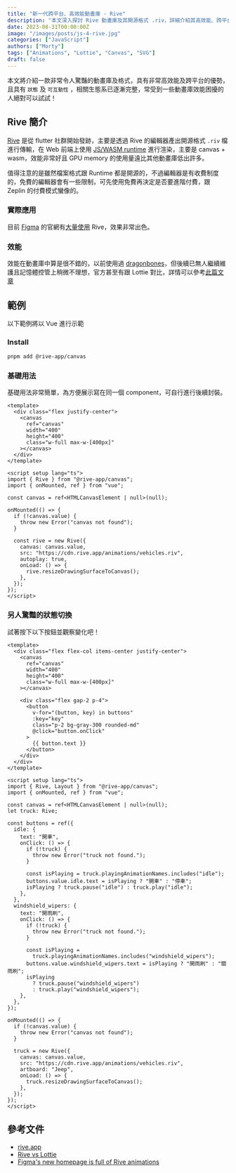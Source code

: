 ```yaml
---
title: "新一代跨平台、高效能動畫庫 - Rive"
description: "本文深入探討 Rive 動畫庫及其開源格式 .riv，詳細介紹其高效能、跨平台及可互動性的特點。文章還提供了如何在 Vue 中使用 Rive 的範例，並比較其與其他動畫庫的效能。對於希望提升動畫效能的開發者，Rive 絕對值得一試。"
date: 2023-08-31T00:00:00Z
image: "/images/posts/js-4-rive.jpg"
categories: ["JavaScript"]
authors: ["Morty"]
tags: ["Animations", "Lottie", "Canvas", "SVG"]
draft: false
---
```


本文將介紹一款非常令人驚豔的動畫庫及格式，具有非常高效能及跨平台的優勢，且具有 `狀態` 及 `可互動性` ，相關生態系已逐漸完整，常受到一些動畫庫效能困擾的人絕對可以試試！

## Rive 簡介

[Rive](https://rive.app/) 是從 flutter 社群開始發跡，主要是透過 Rive 的編輯器產出開源格式 `.riv` 檔進行傳輸，在 Web 前端上使用 [JS/WASM runtime](https://help.rive.app/runtimes/overview/web-js) 進行渲染，主要是 canvas + wasm，效能非常好且 GPU memory 的使用量遠比其他動畫庫低出許多。

值得注意的是雖然檔案格式跟 Runtime 都是開源的，不過編輯器是有收費制度的，免費的編輯器會有一些限制，可先使用免費再決定是否要進階付費，跟 Zeplin 的付費模式蠻像的。

### 實際應用

目前 [Figma](https://www.figma.com/) 的官網有[大量使用](https://rive.app/blog/figma-s-new-homepage-is-full-of-rive-animations) Rive，效果非常出色。

### 效能

效能在動畫庫中算是很不錯的，以前使用過 [dragonbones](https://dragonbones.github.io/cn/index.html)，但後續已無人繼續維護且記憶體控管上稍微不理想，官方甚至有跟 Lottie 對比，詳情可以參考[此篇文章](https://rive.app/blog/rive-as-a-lottie-alternative)

## 範例

以下範例將以 Vue 進行示範

### Install

```bash
pnpm add @rive-app/canvas
```

### 基礎用法

基礎用法非常簡單，為方便展示寫在同一個 component，可自行進行後續封裝。


<Tabs>
  <TabItem label="Preview">
    <Rive client:load />
  </TabItem>

<TabItem label="Vue">

```vue
<template>
  <div class="flex justify-center">
    <canvas
      ref="canvas"
      width="400"
      height="400"
      class="w-full max-w-[400px]"
    ></canvas>
  </div>
</template>

<script setup lang="ts">
import { Rive } from "@rive-app/canvas";
import { onMounted, ref } from "vue";

const canvas = ref<HTMLCanvasElement | null>(null);

onMounted(() => {
  if (!canvas.value) {
    throw new Error("canvas not found");
  }

  const rive = new Rive({
    canvas: canvas.value,
    src: "https://cdn.rive.app/animations/vehicles.riv",
    autoplay: true,
    onLoad: () => {
      rive.resizeDrawingSurfaceToCanvas();
    },
  });
});
</script>
```

</TabItem>
</Tabs>

### 另人驚豔的狀態切換

試著按下以下按鈕並觀察變化吧！


<Tabs>
  <TabItem label="Preview">
    <RiveState client:load />
  </TabItem>

<TabItem label="Vue">

```vue
<template>
  <div class="flex flex-col items-center justify-center">
    <canvas
      ref="canvas"
      width="400"
      height="400"
      class="w-full max-w-[400px]"
    ></canvas>

    <div class="flex gap-2 p-4">
      <button
        v-for="(button, key) in buttons"
        :key="key"
        class="p-2 bg-gray-300 rounded-md"
        @click="button.onClick"
      >
        {{ button.text }}
      </button>
    </div>
  </div>
</template>

<script setup lang="ts">
import { Rive, Layout } from "@rive-app/canvas";
import { onMounted, ref } from "vue";

const canvas = ref<HTMLCanvasElement | null>(null);
let truck: Rive;

const buttons = ref({
  idle: {
    text: "開車",
    onClick: () => {
      if (!truck) {
        throw new Error("truck not found.");
      }

      const isPlaying = truck.playingAnimationNames.includes("idle");
      buttons.value.idle.text = isPlaying ? "開車" : "停車";
      isPlaying ? truck.pause("idle") : truck.play("idle");
    },
  },
  windshield_wipers: {
    text: "開雨刷",
    onClick: () => {
      if (!truck) {
        throw new Error("truck not found.");
      }

      const isPlaying =
        truck.playingAnimationNames.includes("windshield_wipers");
      buttons.value.windshield_wipers.text = isPlaying ? "開雨刷" : "關雨刷";
      isPlaying
        ? truck.pause("windshield_wipers")
        : truck.play("windshield_wipers");
    },
  },
});

onMounted(() => {
  if (!canvas.value) {
    throw new Error("canvas not found");
  }

  truck = new Rive({
    canvas: canvas.value,
    src: "https://cdn.rive.app/animations/vehicles.riv",
    artboard: "Jeep",
    onLoad: () => {
      truck.resizeDrawingSurfaceToCanvas();
    },
  });
});
</script>
```

</TabItem>
</Tabs>

## 參考文件

- [rive.app](https://rive.app/)
- [Rive vs Lottie](https://rive.app/blog/rive-as-a-lottie-alternative)
- [Figma's new homepage is full of Rive animations
  ](https://rive.app/blog/figma-s-new-homepage-is-full-of-rive-animations)
